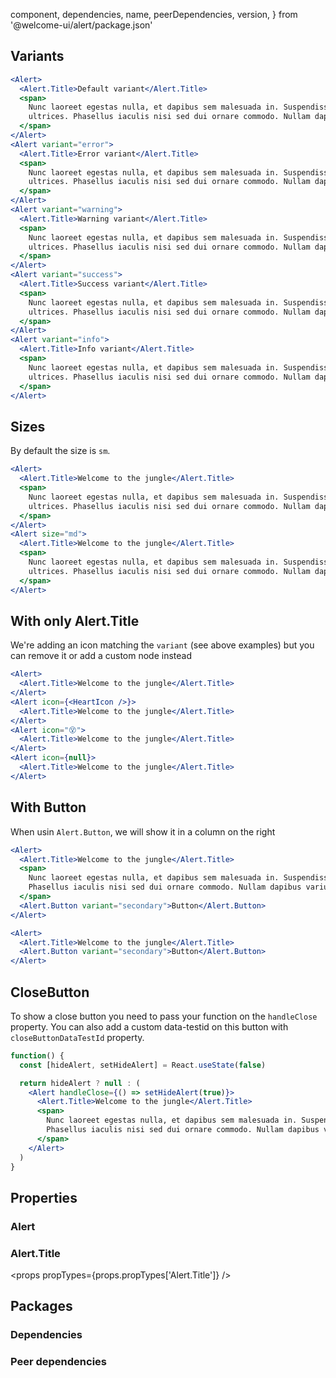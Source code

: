 
  component,
  dependencies,
  name,
  peerDependencies,
  version,
} from '@welcome-ui/alert/package.json'

<showcase
  version={version}
  name={name}
  component={component}
  description="Allows user to display a short, important message to get attention."
/>

## Variants

```jsx
<Alert>
  <Alert.Title>Default variant</Alert.Title>
  <span>
    Nunc laoreet egestas nulla, et dapibus sem malesuada in. Suspendisse eleifend accumsan
    ultrices. Phasellus iaculis nisi sed dui ornare commodo. Nullam dapibus varius nibh a ornare.
  </span>
</Alert>
<Alert variant="error">
  <Alert.Title>Error variant</Alert.Title>
  <span>
    Nunc laoreet egestas nulla, et dapibus sem malesuada in. Suspendisse eleifend accumsan
    ultrices. Phasellus iaculis nisi sed dui ornare commodo. Nullam dapibus varius nibh a ornare.
  </span>
</Alert>
<Alert variant="warning">
  <Alert.Title>Warning variant</Alert.Title>
  <span>
    Nunc laoreet egestas nulla, et dapibus sem malesuada in. Suspendisse eleifend accumsan
    ultrices. Phasellus iaculis nisi sed dui ornare commodo. Nullam dapibus varius nibh a ornare.
  </span>
</Alert>
<Alert variant="success">
  <Alert.Title>Success variant</Alert.Title>
  <span>
    Nunc laoreet egestas nulla, et dapibus sem malesuada in. Suspendisse eleifend accumsan
    ultrices. Phasellus iaculis nisi sed dui ornare commodo. Nullam dapibus varius nibh a ornare.
  </span>
</Alert>
<Alert variant="info">
  <Alert.Title>Info variant</Alert.Title>
  <span>
    Nunc laoreet egestas nulla, et dapibus sem malesuada in. Suspendisse eleifend accumsan
    ultrices. Phasellus iaculis nisi sed dui ornare commodo. Nullam dapibus varius nibh a ornare.
  </span>
</Alert>
```

## Sizes

By default the size is `sm`.

```jsx
<Alert>
  <Alert.Title>Welcome to the jungle</Alert.Title>
  <span>
    Nunc laoreet egestas nulla, et dapibus sem malesuada in. Suspendisse eleifend accumsan
    ultrices. Phasellus iaculis nisi sed dui ornare commodo. Nullam dapibus varius nibh a ornare.
  </span>
</Alert>
<Alert size="md">
  <Alert.Title>Welcome to the jungle</Alert.Title>
  <span>
    Nunc laoreet egestas nulla, et dapibus sem malesuada in. Suspendisse eleifend accumsan
    ultrices. Phasellus iaculis nisi sed dui ornare commodo. Nullam dapibus varius nibh a ornare.
  </span>
</Alert>
```

## With only Alert.Title

We're adding an icon matching the `variant` (see above examples) but you can remove it or add a custom node instead

```jsx
<Alert>
  <Alert.Title>Welcome to the jungle</Alert.Title>
</Alert>
<Alert icon={<HeartIcon />}>
  <Alert.Title>Welcome to the jungle</Alert.Title>
</Alert>
<Alert icon="😵">
  <Alert.Title>Welcome to the jungle</Alert.Title>
</Alert>
<Alert icon={null}>
  <Alert.Title>Welcome to the jungle</Alert.Title>
</Alert>
```

## With Button

When usin `Alert.Button`, we will show it in a column on the right

```jsx
<Alert>
  <Alert.Title>Welcome to the jungle</Alert.Title>
  <span>
    Nunc laoreet egestas nulla, et dapibus sem malesuada in. Suspendisse eleifend accumsan ultrices.
    Phasellus iaculis nisi sed dui ornare commodo. Nullam dapibus varius nibh a ornare.
  </span>
  <Alert.Button variant="secondary">Button</Alert.Button>
</Alert>
```

```jsx
<Alert>
  <Alert.Title>Welcome to the jungle</Alert.Title>
  <Alert.Button variant="secondary">Button</Alert.Button>
</Alert>
```

## CloseButton

To show a close button you need to pass your function on the `handleClose` property. You can also add a custom data-testid on this button with `closeButtonDataTestId` property.

```jsx
function() {
  const [hideAlert, setHideAlert] = React.useState(false)

  return hideAlert ? null : (
    <Alert handleClose={() => setHideAlert(true)}>
      <Alert.Title>Welcome to the jungle</Alert.Title>
      <span>
        Nunc laoreet egestas nulla, et dapibus sem malesuada in. Suspendisse eleifend accumsan ultrices.
        Phasellus iaculis nisi sed dui ornare commodo. Nullam dapibus varius nibh a ornare.
      </span>
    </Alert>
  )
}
```

## Properties

### Alert

<props propTypes={props.propTypes.Alert} />

### Alert.Title

<props propTypes={props.propTypes['Alert.Title']} />

## Packages

### Dependencies

<dependencies dependencies={dependencies} />

### Peer dependencies

<dependencies dependencies={peerDependencies} />

<pagination />
